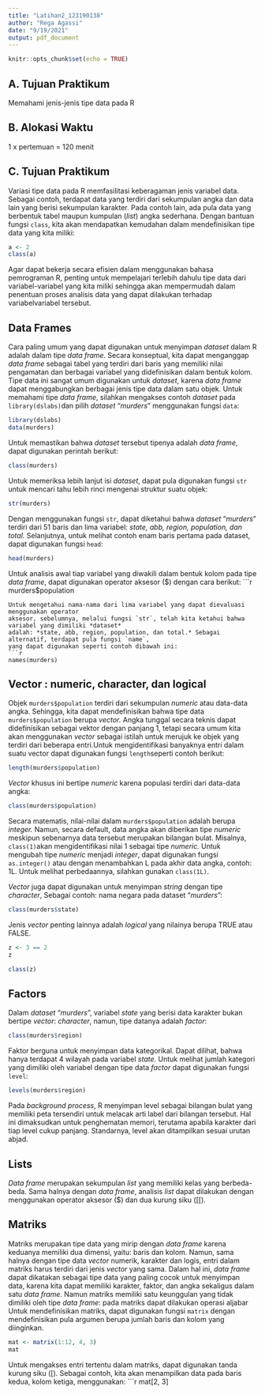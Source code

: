 ---
title: "Latihan2_123190138"
author: "Rega Agassi"
date: "9/19/2021"
output: pdf_document
---

```{r setup, include=FALSE}
knitr::opts_chunk$set(echo = TRUE)
```

## A. Tujuan Praktikum

 Memahami jenis-jenis tipe data pada R


## B. Alokasi Waktu

1 x pertemuan = 120 menit

## C. Tujuan Praktikum
Variasi tipe data pada R memfasilitasi keberagaman jenis variabel data. Sebagai contoh, terdapat
data yang terdiri dari sekumpulan angka dan data lain yang berisi sekumpulan karakter. Pada
contoh lain, ada pula data yang berbentuk tabel maupun kumpulan (*list*) angka sederhana.
Dengan bantuan fungsi `class`, kita akan mendapatkan kemudahan dalam mendefinisikan tipe
data yang kita miliki:
```{r}
a <- 2
class(a)
```
Agar dapat bekerja secara efisien dalam menggunakan bahasa pemrograman R, penting untuk
mempelajari terlebih dahulu tipe data dari variabel-variabel yang kita miliki sehingga akan
mempermudah dalam penentuan proses analisis data yang dapat dilakukan terhadap variabelvariabel tersebut. 

## Data Frames
Cara paling umum yang dapat digunakan untuk menyimpan *dataset* dalam R adalah dalam tipe
*data frame*. Secara konseptual, kita dapat menganggap *data frame* sebagai tabel yang terdiri dari
baris yang memiliki nilai pengamatan dan berbagai variabel yang didefinisikan dalam bentuk
kolom. Tipe data ini sangat umum digunakan untuk *dataset*, karena *data frame* dapat
menggabungkan berbagai jenis tipe data dalam satu objek. Untuk memahami tipe *data frame*,
silahkan mengakses contoh *dataset* pada `library(dslabs) `dan pilih *dataset* “*murders*”
menggunakan fungsi `data`:
```{r}
library(dslabs)
data(murders) 
```
Untuk memastikan bahwa *dataset* tersebut tipenya adalah *data frame*, dapat digunakan perintah
berikut:
```{r}
class(murders) 
```
Untuk memeriksa lebih lanjut isi *dataset*, dapat pula digunakan fungsi `str` untuk mencari tahu
lebih rinci mengenai struktur suatu objek:

```{r}
str(murders) 
```
Dengan menggunakan fungsi `str`, dapat diketahui bahwa *dataset* “*murders*” terdiri dari 51 baris
dan lima variabel: *state, abb, region, population, dan total.* Selanjutnya, untuk melihat contoh
enam baris pertama pada dataset, dapat digunakan fungsi `head`:
```{r}
head(murders)
```
Untuk analisis awal tiap variabel yang diwakili dalam bentuk kolom pada tipe *data frame*, dapat
digunakan operator aksesor ($) dengan cara berikut:
```{r}
murders$population 
```
Untuk mengetahui nama-nama dari lima variabel yang dapat dievaluasi menggunakan operator
aksesor, sebelumnya, melalui fungsi `str`, telah kita ketahui bahwa variabel yang dimiliki *dataset*
adalah: *state, abb, region, population, dan total.* Sebagai alternatif, terdapat pula fungsi `name`,
yang dapat digunakan seperti contoh dibawah ini: 
```{r}
names(murders) 
```

## Vector : numeric, character, dan logical 
Objek `murders$population` terdiri dari sekumpulan *numeric* atau data-data angka. Sehingga,
kita dapat mendefinisikan bahwa tipe data `murders$population` berupa *vector.* Angka tunggal
secara teknis dapat didefinisikan sebagai vektor dengan panjang 1, tetapi secara umum kita akan menggunakan *vector* sebagai istilah untuk merujuk ke objek yang terdiri dari beberapa entri.Untuk mengidentifikasi banyaknya entri dalam suatu vector dapat digunakan fungsi `length`seperti contoh berikut: 
```{r}
length(murders$population) 
```
*Vector* khusus ini bertipe *numeric* karena populasi terdiri dari data-data angka: 
```{r}
class(murders$population) 
```
Secara matematis, nilai-nilai dalam `murders$population` adalah berupa *integer.* Namun,
secara default, data angka akan diberikan tipe *numeric* meskipun sebenarnya data tersebut
merupakan bilangan bulat. Misalnya, `class(1) `akan mengidentifikasi nilai 1 sebagai tipe
*numeric.* Untuk mengubah tipe *numeric* menjadi *integer*, dapat digunakan fungsi `as.integer()`
atau dengan menambahkan L pada akhir data angka, contoh: 1L. Untuk melihat perbedaannya,
silahkan gunakan `class(1L)`. 

*Vector* juga dapat digunakan untuk menyimpan *string* dengan tipe *character*, Sebagai contoh:
nama negara pada dataset “*murders*”: 
```{r}
class(murders$state) 
```
Jenis *vector* penting lainnya adalah *logical* yang nilainya berupa TRUE atau FALSE.
```{r}
z <- 3 == 2
z
```
```{r}
class(z) 
```
## Factors
Dalam *dataset* “*murders*”, variabel *state* yang berisi data karakter bukan bertipe *vector*: *character*,
namun, tipe datanya adalah *factor*: 
```{r}
class(murders$region) 
```
Faktor berguna untuk menyimpan data kategorikal. Dapat dilihat, bahwa hanya terdapat 4 wilayah
pada variabel *state.* Untuk melihat jumlah kategori yang dimiliki oleh variabel dengan tipe data
*factor* dapat digunakan fungsi `level`:
```{r}
levels(murders$region) 
```
Pada *background process*, R menyimpan level sebagai bilangan bulat yang memiliki peta
tersendiri untuk melacak arti label dari bilangan tersebut. Hal ini dimaksudkan untuk
penghematan memori, terutama apabila karakter dari tiap level cukup panjang. Standarnya, level
akan ditampilkan sesuai urutan abjad. 

## Lists
*Data frame* merupakan sekumpulan *list* yang memiliki kelas yang berbeda-beda. Sama halnya
dengan *data frame*, analisis *list* dapat dilakukan dengan menggunakan operator aksesor ($) dan
dua kurung siku ([[). 

## Matriks
Matriks merupakan tipe data yang mirip dengan *data frame* karena keduanya memiliki dua
dimensi, yaitu: baris dan kolom. Namun, sama halnya dengan tipe data *vector* numerik, karakter
dan logis, entri dalam matriks harus terdiri dari jenis *vector* yang sama. Dalam hal ini, *data frame*
dapat dikatakan sebagai tipe data yang paling cocok untuk menyimpan data, karena kita dapat
memiliki karakter, faktor, dan angka sekaligus dalam satu *data frame.* Namun matriks memiliki
satu keunggulan yang tidak dimiliki oleh tipe *data frame*: pada matriks dapat dilakukan operasi
aljabar
Untuk mendefinisikan matriks, dapat digunakan fungsi `matrix` dengan mendefinisikan pula
argumen berupa jumlah baris dan kolom yang diinginkan.
```{r}
mat <- matrix(1:12, 4, 3)
mat 
```
Untuk mengakses entri tertentu dalam matriks, dapat digunakan tanda kurung siku ([). Sebagai
contoh, kita akan menampilkan data pada baris kedua, kolom ketiga, menggunakan: 
```{r}
mat[2, 3]